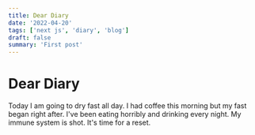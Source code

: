```yaml
---
title: Dear Diary
date: '2022-04-20'
tags: ['next js', 'diary', 'blog']
draft: false
summary: 'First post'
---
```


# Dear Diary

Today I am going to dry fast all day. I had coffee this morning but my fast began right after. I've been eating horribly and drinking every night. My immune system is shot. It's time for a reset.